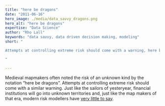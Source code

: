 ```yaml
---
title: "here be dragons"
date: "2011-06-16"
hero_image: ./media/data_savvy_dragons.png
hero_alt: "here be dragons"
expertise: "Data Science"
author: "Rho Lall"
keywords: "data savvy, data driven decision making, modeling"
short: "

Attempts at controlling extreme risk should come with a warning, here be dragons.

"

---
```


Medieval mapmakers often noted the risk of an unknown kind by the notation “here be dragons”. 
Attempts at controlling extreme risk should come with a similar warning. 
Just like the sailors of yesteryear, financial institutions will go into unknown territories and, just like the map makers of that era, modern risk modellers have [very little to say](https://voxeu.org/article/appropriate-use-risk-models-part-i). 